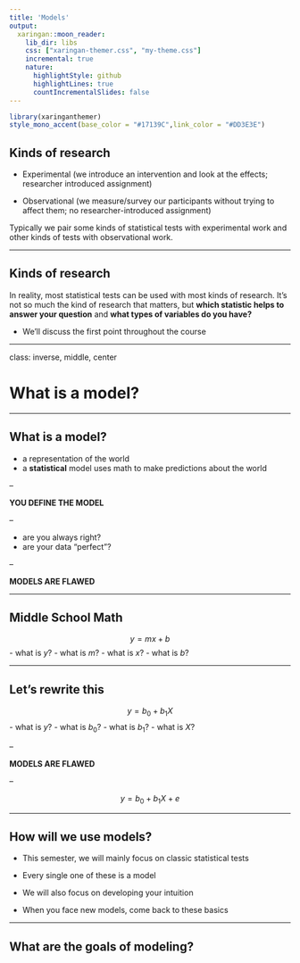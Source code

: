 ```yaml
---
title: 'Models'
output:
  xaringan::moon_reader:
    lib_dir: libs
    css: ["xaringan-themer.css", "my-theme.css"]
    incremental: true
    nature:
      highlightStyle: github
      highlightLines: true
      countIncrementalSlides: false
---
```


```r
library(xaringanthemer)
style_mono_accent(base_color = "#17139C",link_color = "#DD3E3E")

```


## Kinds of research

- Experimental (we introduce an intervention and look at the effects; researcher introduced assignment)

- Observational (we measure/survey our participants without trying to affect them; no researcher-introduced assignment)



Typically we pair some kinds of statistical tests with experimental work and other kinds of tests with observational work.

---

## Kinds of research

In reality, most statistical tests can be used with most kinds of research. It's not so much the kind of research that matters, but __which statistic helps to answer your question__ and __what types of variables do you have?__

- We'll discuss the first point throughout the course
  
---

class: inverse, middle, center

# What is a model?

---

## What is a model?

- a representation of the world
- a **statistical** model uses math to make predictions about the world

--

**YOU DEFINE THE MODEL**

--

- are you always right?
- are your data "perfect"?

--

**MODELS ARE FLAWED**

---

## Middle School Math

$$ y = mx + b $$
- what is $y$?
- what is $m$?
- what is $x$?
- what is $b$?

---

## Let's rewrite this

$$y = b_0 + b_{1}X$$ 
- what is $y$?
- what is $b_0$?
- what is $b_1$?
- what is $X$?

--

**MODELS ARE FLAWED**

--

$$y = b_0 + b_{1}X + e$$ 


---

## How will we use models?

- This semester, we will mainly focus on classic statistical tests

- Every single one of these is a model

- We will also focus on developing your intuition 

- When you face new models, come back to these basics

---

## What are the goals of modeling? 
